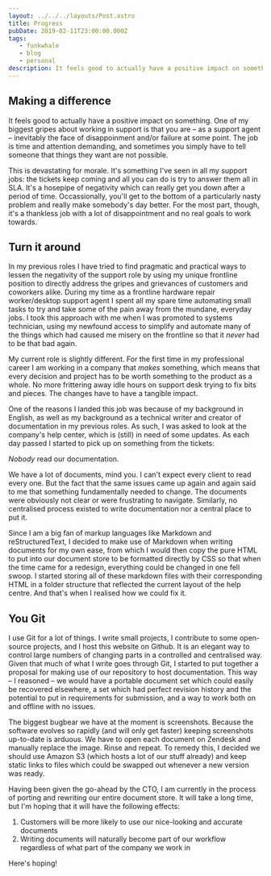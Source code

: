 ```yaml
---
layout: ../../../layouts/Post.astro
title: Progress
pubDate: 2019-02-11T23:00:00.000Z
tags:
   - funkwhale
   - blog
   - personal
description: It feels good to actually have a positive impact on something. One of my biggest gripes about working in support is that you are – as a support agent – inevitably the face of disappoinment and/or failure at some point…
---
```


## Making a difference

It feels good to actually have a positive impact on something. One of my biggest gripes about working in support is that you are – as a support agent – inevitably the face of disappoinment and/or failure at some point. The job is time and attention demanding, and sometimes you simply have to tell someone that things they want are not possible.

This is devastating for morale. It's something I've seen in all my support jobs: the tickets keep coming and all you can do is try to answer them all in SLA. It's a hosepipe of negativity which can really get you down after a period of time. Occassionally, you'll get to the bottom of a particularly nasty problem and really make somebody's day better. For the most part, though, it's a thankless job with a lot of disappointment and no real goals to work towards.

## Turn it around

In my previous roles I have tried to find pragmatic and practical ways to lessen the negativity of the support role by using my unique frontline position to directly address the gripes and grievances of customers and coworkers alike. During my time as a frontline hardware repair worker/desktop support agent I spent all my spare time automating small tasks to try and take some of the pain away from the mundane, everyday jobs. I took this approach with me when I was promoted to systems technician, using my newfound access to simplify and automate many of the things which had caused me misery on the frontline so that it _never_ had to be that bad again.

My current role is slightly different. For the first time in my professional career I am working in a company that _makes_ something, which means that every decision and project has to be worth something to the product as a whole. No more frittering away idle hours on support desk trying to fix bits and pieces. The changes have to have a tangible impact.

One of the reasons I landed this job was because of my background in English, as well as my background as a technical writer and creator of documentation in my previous roles. As such, I was asked to look at the company's help center, which is (still) in need of some updates. As each day passed I started to pick up on something from the tickets:

_Nobody_ read our documentation.

We have a lot of documents, mind you. I can't expect every client to read every one. But the fact that the same issues came up again and again said to me that something fundamentally needed to change. The documents were obviously not clear or were frustrating to navigate. Similarly, no centralised process existed to write documentation nor a central place to put it.

Since I am a big fan of markup languages like Markdown and reStructuredText, I decided to make use of Markdown when writing documents for my own ease, from which I would then copy the pure HTML to put into our document store to be formatted directly by CSS so that when the time came for a redesign, everything could be changed in one fell swoop. I started storing all of these markdown files with their corresponding HTML in a folder structure that reflected the current layout of the help centre. And that's when I realised how we could fix it.

## You Git

I use Git for a lot of things. I write small projects, I contribute to some open-source projects, and I host this website on Github. It is an elegant way to control large numbers of changing parts in a controlled and centralised way. Given that much of what I write goes through Git, I started to put together a proposal for making use of our repository to host documentation. This way – I reasoned – we would have a portable document set which could easily be recovered elsewhere, a set which had perfect revision history and the potential to put in requirements for submission, and a way to work both on and offline with no issues.

The biggest bugbear we have at the moment is screenshots. Because the software evolves so rapidly (and will only get faster) keeping screenshots up-to-date is arduous. We have to open each document on Zendesk and manually replace the image. Rinse and repeat. To remedy this, I decided we should use Amazon S3 (which hosts a lot of our stuff already) and keep static links to files which could be swapped out whenever a new version was ready.

Having been given the go-ahead by the CTO, I am currently in the process of porting and rewriting our entire document store. It will take a long time, but I'm hoping that it will have the following effects:

1. Customers will be more likely to use our nice-looking and accurate documents
2. Writing documents will naturally become part of our workflow regardless of what part of the company we work in

Here's hoping!
